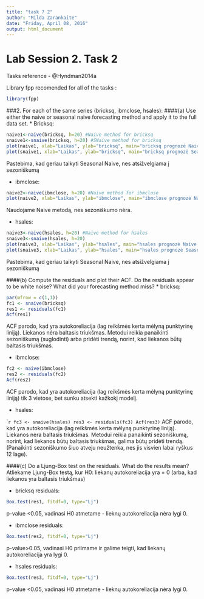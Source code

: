 ```yaml
---
title: "task 7 2"
author: "Milda Zarankaite"
date: "Friday, April 08, 2016"
output: html_document
---
```

Lab Session 2. Task 2
=====
Tasks reference - @Hyndman2014a

Library fpp recomended for all of the tasks :
```r
library(fpp)
```

###2. For each of the same series (bricksq, ibmclose, hsales):
####(a) Use either the naive or seasonal naive forecasting method and apply it to the full data set.
* Bricksq:

```r
naive1<-naive(bricksq, h=20) #Naive method for bricksq
snaive1<-snaive(bricksq, h=20) #SNaive method for bricksq
plot(naive1, xlab="Laikas", ylab="bricksq", main="bricksq prognozė Naive metodu")
plot(snaive1, xlab="Laikas", ylab="bricksq", main="bricksq prognozė Seasonal Naive metodu")
```

Pastebima, kad geriau taikyti Seasonal Naive, nes atsižvelgiama į sezoniškumą

* ibmclose:

```r
naive2<-naive(ibmclose, h=20) #Naive method for ibmclose
plot(naive2, xlab="Laikas", ylab="ibmclose", main="ibmclose prognozė Naive metodu")
```

Naudojame Naive metodą, nes sezoniškumo nėra.

* hsales:

```r
naive3<-naive(hsales, h=20) #Naive method for hsales
snaive3<-snaive(hsales, h=20)
plot(naive3, xlab="Laikas", ylab="hsales", main="hsales prognozė Naive metodu")
plot(snaive3, xlab="Laikas", ylab="hsales", main="hsales prognozė Seasonal Naive metodu")
```

Pastebima, kad geriau taikyti Seasonal Naive, nes atsižvelgiama į sezoniškumą

####(b) Compute the residuals and plot their ACF. Do the residuals appear to be white noise? What did your forecasting method miss?
* bricksq:

```r
par(mfrow = c(1,1))
fc1 <- snaive(bricksq)
res1 <- residuals(fc1)
Acf(res1)
```
ACF parodo, kad yra autokoreliacija (lag reikšmės kerta mėlyną punktyrinę liniją). Liekanos nėra baltasis triukšmas. Metodui reikia panaikinti sezoniškumą (suglodinti) arba pridėti trendą, norint, kad liekanos būtų baltasis triukšmas.

* ibmclose:

```r
fc2 <- naive(ibmclose)
res2 <- residuals(fc2)
Acf(res2)
```
ACF parodo, kad yra autokoreliacija (lag reikšmės kerta mėlyną punktyrinę liniją) tik 3 vietose, bet sunku atsekti kažkokį modelį. 

* hsales:

````r
fc3 <- snaive(hsales)
res3 <- residuals(fc3)
Acf(res3)
```
ACF parodo, kad yra autokoreliacija (lag reikšmės kerta mėlyną punktyrinę liniją). Liekanos nėra baltasis triukšmas. Metodui reikia panaikinti sezoniškumą, norint, kad liekanos būtų baltasis triukšmas, galima būtų pridėti trendą. (Panaikinti sezoniškumo šiuo atveju neužtenka, nes jis visvien labai ryškus 12 lage).

####(c) Do a Ljung-Box test on the residuals. What do the results mean?
Atliekame Ljung-Box testą, kur H0: liekanų autokoreliacija yra = 0 (arba, kad liekanos yra baltasis triukšmas)

* bricksq residuals:

```r
Box.test(res1, fitdf=0, type="Lj")
```
p-value <0.05, vadinasi H0 atmetame - lieknų autokoreliacija nėra lygi 0.

* ibmclose residuals:

```r
Box.test(res2, fitdf=0, type="Lj")
```
p-value>0.05, vadinasi H0 priimame ir galime teigti, kad liekanų autokoreliacija yra lygi 0.

* hsales residuals:

```r
Box.test(res3, fitdf=0, type="Lj")
```
p-value <0.05, vadinasi H0 atmetame - lieknų autokoreliacija nėra lygi 0.
